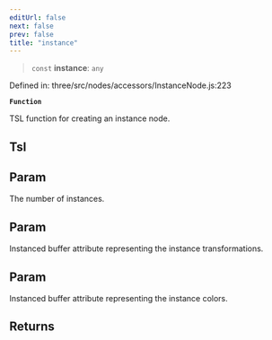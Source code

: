 ```yaml
---
editUrl: false
next: false
prev: false
title: "instance"
---
```


> `const` **instance**: `any`

Defined in: three/src/nodes/accessors/InstanceNode.js:223

**`Function`**

TSL function for creating an instance node.

## Tsl

## Param

The number of instances.

## Param

Instanced buffer attribute representing the instance transformations.

## Param

Instanced buffer attribute representing the instance colors.

## Returns
